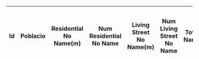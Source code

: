 {|class="wikitable sortable" 
!Id
!Poblacio
!Residential No Name(m)
!Num Residential No Name
!Living Street No Name(m)
!Num Living Street No Name
!Total No Name(m)
!Total (Residential + Living street)
!Porcentatge Restant
!Resta
|-{% for poble,line in data.items() %}
| {{poble}}
| align="right" | {{'%.0f' | format(line.len_noname_residential|default(0))}}
| align="right" | {{'%.0f' | format(line.count_noname_residential|default(0))}}
| align="right" | {{'%.0f' | format(line.len_noname_livingstreet|default(0))}}
| align="right" | {{'%.0f' | format(line.count_noname_livingstreet|default(0))}}
| align="right" | {{'%.0f' | format(line.len_noname_residential|default(0) + line.len_noname_livingstreet|default(0))}}
| align="right" | {{'%.0f' | format(line.len_residential_total|default(0) + line.len_livingstreet_total|default(0))}}
| align="right" | {{'%.1f%%' | format(line.len_residential_total|default(0) + line.len_livingstreet_total|default(0) and ((line.len_noname_residential|default(0) + line.len_noname_livingstreet|default(0))/(line.len_residential_total|default(0) + line.len_livingstreet_total|default(0)))*100)}}
|-{% endfor %}
|}

